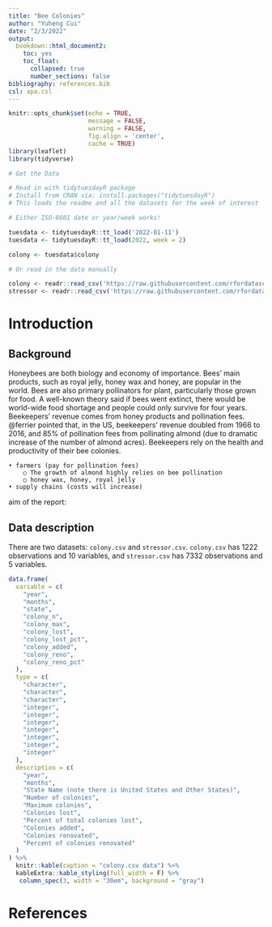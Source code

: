 ```yaml
---
title: "Bee Colonies"
author: "Yuheng Cui"
date: "2/3/2022"
output: 
  bookdown::html_document2:
    toc: yes
    toc_float:
      collapsed: true
      number_sections: false
bibliography: references.bib
csl: apa.csl
---
```


```r
knitr::opts_chunk$set(echo = TRUE,
                      message = FALSE,
                      warning = FALSE,
                      fig.align = 'center',
                      cache = TRUE)
library(leaflet)
library(tidyverse)
```

```r
# Get the Data

# Read in with tidytuesdayR package 
# Install from CRAN via: install.packages("tidytuesdayR")
# This loads the readme and all the datasets for the week of interest

# Either ISO-8601 date or year/week works!

tuesdata <- tidytuesdayR::tt_load('2022-01-11')
tuesdata <- tidytuesdayR::tt_load(2022, week = 2)

colony <- tuesdata$colony

# Or read in the data manually

colony <- readr::read_csv('https://raw.githubusercontent.com/rfordatascience/tidytuesday/master/data/2022/2022-01-11/colony.csv')
stressor <- readr::read_csv('https://raw.githubusercontent.com/rfordatascience/tidytuesday/master/data/2022/2022-01-11/stressor.csv')

```

# Introduction

## Background

Honeybees are both biology and economy of importance. Bees' main products, such as royal jelly, honey wax and honey, are popular in the world. Bees are also primary pollinators for plant, particularly those grown for food. A well-known theory said if bees went extinct, there would be world-wide food shortage and people could only survive for four years. Beekeepers' revenue comes from honey products and pollination fees. @ferrier pointed that, in the US, beekeepers' revenue doubled from 1966 to 2016, and 85% of pollination fees from pollinating almond (due to dramatic increase of the number of almond acres). Beekeepers rely on the health and productivity of their bee colonies. 



	• farmers (pay for pollination fees)
		○ The growth of almond highly relies on bee pollination
		○ honey wax, honey, royal jelly
	• supply chains (costs will increase)
aim of the report:

## Data description

There are two datasets: `colony.csv` and `stressor.csv`. `colony.csv` has 1222 observations and 10 variables, and `stressor.csv` has 7332 observations and 5 variables.

```r
data.frame(
  variable = c(
    "year",
    "months",
    "state",
    "colony_n",
    "colony_max",
    "colony_lost",
    "colony_lost_pct",
    "colony_added",
    "colony_reno",
    "colony_reno_pct"
  ),
  type = c(
    "character",
    "character",
    "character",
    "integer",
    "integer",
    "integer",
    "integer",
    "integer",
    "integer",
    "integer"
  ),
  description = c(
    "year",
    "months",
    "State Name (note there is United States and Other States)",
    "Number of colonies",
    "Maximum colonies",
    "Colonies lost",
    "Percent of total colonies lost",
    "Colonies added",
    "Colonies renovated",
    "Percent of colonies renovated"
  )
) %>% 
  knitr::kable(caption = "colony.csv data") %>% 
  kableExtra::kable_styling(full_width = F) %>% 
   column_spec(3, width = "30em", background = "gray")
```




# References
